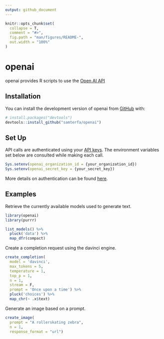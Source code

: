```yaml
---
output: github_document
---
```


<!-- README.md is generated from README.Rmd. Please edit that file -->

```r
knitr::opts_chunk$set(
  collapse = T,
  comment = "#>",
  fig.path = "man/figures/README-",
  out.width = "100%"
)
```

# openai

<!-- badges: start -->
<!-- badges: end -->

openai provides R scripts to use the [Open AI API](https://beta.openai.com/docs/api-reference/)

## Installation

You can install the development version of openai from [GitHub](https://github.com/samterfa/openai) with:

``` r
# install.packages("devtools")
devtools::install_github("samterfa/openai")
```

## Set Up

API calls are authenticated using your [API keys](https://beta.openai.com/account/api-keys). The environment variables set below are consulted while making each call.

```r
Sys.setenv(openai_organization_id = {your_organization_id})
Sys.setenv(openai_secret_key = {your_secret_key})
```

More details on authentication can be found [here](https://beta.openai.com/docs/api-reference/authentication).

## Examples

Retrieve the currently available models used to generate text.

```r
library(openai)
library(purrr)

list_models() %>% 
  pluck('data') %>% 
  map_dfr(compact)
```

Create a completion request using the davinci engine.

```r
create_completion(
  model = 'davinci', 
  max_tokens = 5,
  temperature = 1,
  top_p = 1,
  n = 1,
  stream = F, 
  prompt = 'Once upon a time') %>% 
  pluck('choices') %>% 
  map_chr(~ .x$text)
```

Generate an image based on a prompt.

```r
create_image(
  prompt = "A rollerskating zebra", 
  n = 1, 
  response_format = "url")
```


